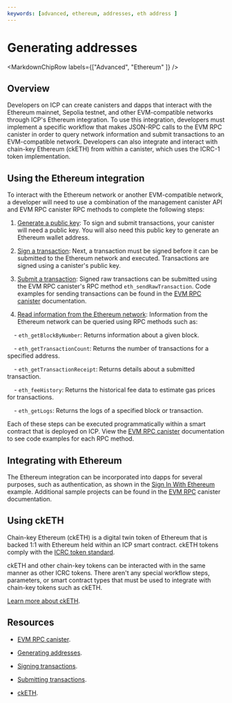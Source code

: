 ```yaml
---
keywords: [advanced, ethereum, addresses, eth address ]
---
```



# Generating addresses

<MarkdownChipRow labels={["Advanced", "Ethereum" ]} />

## Overview

Developers on ICP can create canisters and dapps that interact with the Ethereum mainnet, Sepolia testnet, and other EVM-compatible networks through ICP's Ethereum integration. To use this integration, developers must implement a specific workflow that makes JSON-RPC calls to the EVM RPC canister in order to query network information and submit transactions to an EVM-compatible network. Developers can also integrate and interact with chain-key Ethereum (ckETH) from within a canister, which uses the ICRC-1 token implementation.

## Using the Ethereum integration

To interact with the Ethereum network or another EVM-compatible network, a developer will need to use a combination of the management canister API and EVM RPC canister RPC methods to complete the following steps:

1. [Generate a public key](generating-addresses.mdx): To sign and submit transactions, your canister will need a public key. You will also need this public key to generate an Ethereum wallet address.

2. [Sign a transaction](signing-transactions.mdx): Next, a transaction must be signed before it can be submitted to the Ethereum network and executed. Transactions are signed using a canister's public key.

3. [Submit a transaction](submit-transactions.mdx): Signed raw transactions can be submitted using the EVM RPC canister's RPC method `eth_sendRawTransaction`. Code examples for sending transactions can be found in the [EVM RPC canister](/docs/current/developer-docs/multi-chain/ethereum/evm-rpc/evm-rpc-canister) documentation.

4. [Read information from the Ethereum network](/docs/current/developer-docs/multi-chain/ethereum/evm-rpc/evm-rpc-canister): Information from the Ethereum network can be queried using RPC methods such as:

    - `eth_getBlockByNumber`: Returns information about a given block.

    - `eth_getTransactionCount`: Returns the number of transactions for a specified address.

    - `eth_getTransactionReceipt`: Returns details about a submitted transaction.

    - `eth_feeHistory`: Returns the historical fee data to estimate gas prices for transactions.

    - `eth_getLogs`: Returns the logs of a specified block or transaction.

Each of these steps can be executed programmatically within a smart contract that is deployed on ICP. View the [EVM RPC canister](/docs/current/developer-docs/multi-chain/ethereum/evm-rpc/evm-rpc-canister) documentation to see code examples for each RPC method.

## Integrating with Ethereum

The Ethereum integration can be incorporated into dapps for several purposes, such as authentication, as shown in the [Sign In With Ethereum](siwe.mdx) example. Additional sample projects can be found in the [EVM RPC](../evm-rpc/samples.mdx) canister documentation.

## Using ckETH

Chain-key Ethereum (ckETH) is a digital twin token of Ethereum that is backed 1:1 with Ethereum held within an ICP smart contract. ckETH tokens comply with the [ICRC token standard](/docs/current/developer-docs/multi-chain/ethereum/cketh/overview).

ckETH and other chain-key tokens can be interacted with in the same manner as other ICRC tokens. There aren't any special workflow steps, parameters, or smart contract types that must be used to integrate with chain-key tokens such as ckETH.

[Learn more about ckETH](/docs/current/developer-docs/multi-chain/ethereum/cketh/overview).

## Resources

- [EVM RPC canister](/docs/current/developer-docs/multi-chain/ethereum/evm-rpc/evm-rpc-canister).

- [Generating addresses](generating-addresses.mdx).

- [Signing transactions](signing-transactions.mdx).

- [Submitting transactions](submit-transactions.mdx).

- [ckETH](/docs/current/developer-docs/multi-chain/ethereum/cketh/overview).
